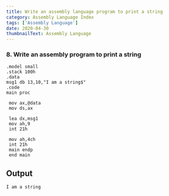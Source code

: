 ---
title: Write an assembly language program to print a string
category: Assembly Language Index
tags: ['Assembly Language']
date: 2020-04-30
thumbnailText: Assembly Language
---

### 8. Write an assembly program to print a string
```
.model small
.stack 100h
.data
msg1 db 13,10,"I am a string$"
.code
main proc

 mov ax,@data
 mov ds,ax

 lea dx,msg1
 mov ah,9
 int 21h

 mov ah,4ch
 int 21h
 main endp
 end main
```

## Output
```
I am a string
```